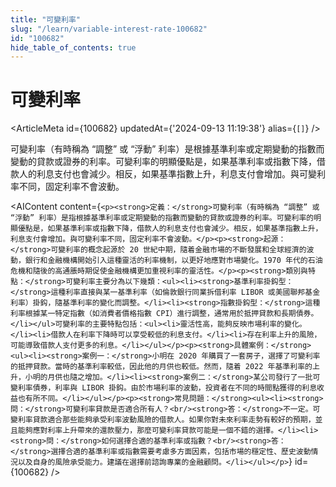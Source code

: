 ```yaml
---
title: "可變利率"
slug: "/learn/variable-interest-rate-100682"
id: "100682"
hide_table_of_contents: true
---
```



# 可變利率

<ArticleMeta id={100682} updatedAt={'2024-09-13 11:19:38'} alias={`[]`} />
<div className='border-solid border-b border-t-0 my-4 border-[var(--ifm-color-gray-300)]' />

可變利率（有時稱為 “調整” 或 “浮動” 利率）是根據基準利率或定期變動的指數而變動的貸款或證券的利率。可變利率的明顯優點是，如果基準利率或指數下降，借款人的利息支付也會減少。相反，如果基準指數上升，利息支付會增加。與可變利率不同，固定利率不會波動。

<AIContent content={`<p><strong>定義：</strong>可變利率（有時稱為 “調整” 或 “浮動” 利率）是指根據基準利率或定期變動的指數而變動的貸款或證券的利率。可變利率的明顯優點是，如果基準利率或指數下降，借款人的利息支付也會減少。相反，如果基準指數上升，利息支付會增加。與可變利率不同，固定利率不會波動。</p><p><strong>起源：</strong>可變利率的概念起源於 20 世紀中期，隨着金融市場的不斷發展和全球經濟的波動，銀行和金融機構開始引入這種靈活的利率機制，以更好地應對市場變化。1970 年代的石油危機和隨後的高通脹時期促使金融機構更加重視利率的靈活性。</p><p><strong>類別與特點：</strong>可變利率主要分為以下幾類：<ul><li><strong>基準利率掛鈎型：</strong>這種利率直接與某一基準利率（如倫敦銀行同業拆借利率 LIBOR 或美國聯邦基金利率）掛鈎，隨基準利率的變化而調整。</li><li><strong>指數掛鈎型：</strong>這種利率根據某一特定指數（如消費者價格指數 CPI）進行調整，通常用於抵押貸款和長期債券。</li></ul>可變利率的主要特點包括：<ul><li>靈活性高，能夠反映市場利率的變化。</li><li>借款人在利率下降時可以享受較低的利息支付。</li><li>存在利率上升的風險，可能導致借款人支付更多的利息。</li></ul></p><p><strong>具體案例：</strong><ul><li><strong>案例一：</strong>小明在 2020 年購買了一套房子，選擇了可變利率的抵押貸款。當時的基準利率較低，因此他的月供也較低。然而，隨着 2022 年基準利率的上升，小明的月供也隨之增加。</li><li><strong>案例二：</strong>某公司發行了一批可變利率債券，利率與 LIBOR 掛鈎。由於市場利率的波動，投資者在不同的時間點獲得的利息收益也有所不同。</li></ul></p><p><strong>常見問題：</strong><ul><li><strong>問：</strong>可變利率貸款是否適合所有人？<br/><strong>答：</strong>不一定。可變利率貸款適合那些能夠承受利率波動風險的借款人。如果你對未來利率走勢有較好的預期，並且能夠應對利率上升帶來的還款壓力，那麼可變利率貸款可能是一個不錯的選擇。</li><li><strong>問：</strong>如何選擇合適的基準利率或指數？<br/><strong>答：</strong>選擇合適的基準利率或指數需要考慮多方面因素，包括市場的穩定性、歷史波動情況以及自身的風險承受能力。建議在選擇前諮詢專業的金融顧問。</li></ul></p>`} id={100682} />
